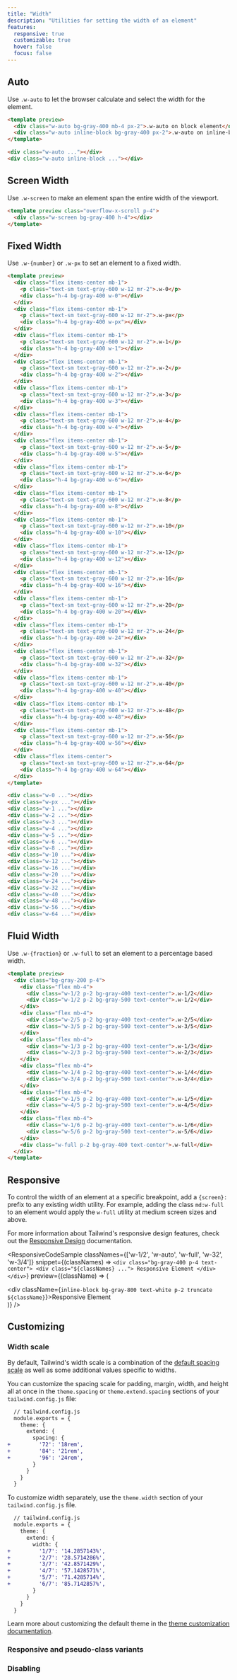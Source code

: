 ```yaml
---
title: "Width"
description: "Utilities for setting the width of an element"
features:
  responsive: true
  customizable: true
  hover: false
  focus: false
---
```





## Auto

Use `.w-auto` to let the browser calculate and select the width for the element.

```html
<template preview>
  <div class="w-auto bg-gray-400 mb-4 px-2">.w-auto on block element</div>
  <div class="w-auto inline-block bg-gray-400 px-2">.w-auto on inline-block element</div>
</template>

<div class="w-auto ..."></div>
<div class="w-auto inline-block ..."></div>
```

## Screen Width

Use `.w-screen` to make an element span the entire width of the viewport.

```html
<template preview class="overflow-x-scroll p-4">
  <div class="w-screen bg-gray-400 h-4"></div>
</template>
```

## Fixed Width

Use `.w-{number}` or `.w-px` to set an element to a fixed width.

```html
<template preview>
  <div class="flex items-center mb-1">
    <p class="text-sm text-gray-600 w-12 mr-2">.w-0</p>
    <div class="h-4 bg-gray-400 w-0"></div>
  </div>
  <div class="flex items-center mb-1">
    <p class="text-sm text-gray-600 w-12 mr-2">.w-px</p>
    <div class="h-4 bg-gray-400 w-px"></div>
  </div>
  <div class="flex items-center mb-1">
    <p class="text-sm text-gray-600 w-12 mr-2">.w-1</p>
    <div class="h-4 bg-gray-400 w-1"></div>
  </div>
  <div class="flex items-center mb-1">
    <p class="text-sm text-gray-600 w-12 mr-2">.w-2</p>
    <div class="h-4 bg-gray-400 w-2"></div>
  </div>
  <div class="flex items-center mb-1">
    <p class="text-sm text-gray-600 w-12 mr-2">.w-3</p>
    <div class="h-4 bg-gray-400 w-3"></div>
  </div>
  <div class="flex items-center mb-1">
    <p class="text-sm text-gray-600 w-12 mr-2">.w-4</p>
    <div class="h-4 bg-gray-400 w-4"></div>
  </div>
  <div class="flex items-center mb-1">
    <p class="text-sm text-gray-600 w-12 mr-2">.w-5</p>
    <div class="h-4 bg-gray-400 w-5"></div>
  </div>
  <div class="flex items-center mb-1">
    <p class="text-sm text-gray-600 w-12 mr-2">.w-6</p>
    <div class="h-4 bg-gray-400 w-6"></div>
  </div>
  <div class="flex items-center mb-1">
    <p class="text-sm text-gray-600 w-12 mr-2">.w-8</p>
    <div class="h-4 bg-gray-400 w-8"></div>
  </div>
  <div class="flex items-center mb-1">
    <p class="text-sm text-gray-600 w-12 mr-2">.w-10</p>
    <div class="h-4 bg-gray-400 w-10"></div>
  </div>
  <div class="flex items-center mb-1">
    <p class="text-sm text-gray-600 w-12 mr-2">.w-12</p>
    <div class="h-4 bg-gray-400 w-12"></div>
  </div>
  <div class="flex items-center mb-1">
    <p class="text-sm text-gray-600 w-12 mr-2">.w-16</p>
    <div class="h-4 bg-gray-400 w-16"></div>
  </div>
  <div class="flex items-center mb-1">
    <p class="text-sm text-gray-600 w-12 mr-2">.w-20</p>
    <div class="h-4 bg-gray-400 w-20"></div>
  </div>
  <div class="flex items-center mb-1">
    <p class="text-sm text-gray-600 w-12 mr-2">.w-24</p>
    <div class="h-4 bg-gray-400 w-24"></div>
  </div>
  <div class="flex items-center mb-1">
    <p class="text-sm text-gray-600 w-12 mr-2">.w-32</p>
    <div class="h-4 bg-gray-400 w-32"></div>
  </div>
  <div class="flex items-center mb-1">
    <p class="text-sm text-gray-600 w-12 mr-2">.w-40</p>
    <div class="h-4 bg-gray-400 w-40"></div>
  </div>
  <div class="flex items-center mb-1">
    <p class="text-sm text-gray-600 w-12 mr-2">.w-48</p>
    <div class="h-4 bg-gray-400 w-48"></div>
  </div>
  <div class="flex items-center mb-1">
    <p class="text-sm text-gray-600 w-12 mr-2">.w-56</p>
    <div class="h-4 bg-gray-400 w-56"></div>
  </div>
  <div class="flex items-center">
    <p class="text-sm text-gray-600 w-12 mr-2">.w-64</p>
    <div class="h-4 bg-gray-400 w-64"></div>
  </div>
</template>

<div class="w-0 ..."></div>
<div class="w-px ..."></div>
<div class="w-1 ..."></div>
<div class="w-2 ..."></div>
<div class="w-3 ..."></div>
<div class="w-4 ..."></div>
<div class="w-5 ..."></div>
<div class="w-6 ..."></div>
<div class="w-8 ..."></div>
<div class="w-10 ..."></div>
<div class="w-12 ..."></div>
<div class="w-16 ..."></div>
<div class="w-20 ..."></div>
<div class="w-24 ..."></div>
<div class="w-32 ..."></div>
<div class="w-40 ..."></div>
<div class="w-48 ..."></div>
<div class="w-56 ..."></div>
<div class="w-64 ..."></div>
```

## Fluid Width

Use `.w-{fraction}` or `.w-full` to set an element to a percentage based width.

```html
<template preview>
  <div class="bg-gray-200 p-4">
    <div class="flex mb-4">
      <div class="w-1/2 p-2 bg-gray-400 text-center">.w-1/2</div>
      <div class="w-1/2 p-2 bg-gray-500 text-center">.w-1/2</div>
    </div>
    <div class="flex mb-4">
      <div class="w-2/5 p-2 bg-gray-400 text-center">.w-2/5</div>
      <div class="w-3/5 p-2 bg-gray-500 text-center">.w-3/5</div>
    </div>
    <div class="flex mb-4">
      <div class="w-1/3 p-2 bg-gray-400 text-center">.w-1/3</div>
      <div class="w-2/3 p-2 bg-gray-500 text-center">.w-2/3</div>
    </div>
    <div class="flex mb-4">
      <div class="w-1/4 p-2 bg-gray-400 text-center">.w-1/4</div>
      <div class="w-3/4 p-2 bg-gray-500 text-center">.w-3/4</div>
    </div>
    <div class="flex mb-4">
      <div class="w-1/5 p-2 bg-gray-400 text-center">.w-1/5</div>
      <div class="w-4/5 p-2 bg-gray-500 text-center">.w-4/5</div>
    </div>
    <div class="flex mb-4">
      <div class="w-1/6 p-2 bg-gray-400 text-center">.w-1/6</div>
      <div class="w-5/6 p-2 bg-gray-500 text-center">.w-5/6</div>
    </div>
    <div class="w-full p-2 bg-gray-400 text-center">.w-full</div>
  </div>
</template>
```

## Responsive

To control the width of an element at a specific breakpoint, add a `{screen}:` prefix to any existing width utility. For example, adding the class `md:w-full` to an element would apply the `w-full` utility at medium screen sizes and above.

For more information about Tailwind's responsive design features, check out the [Responsive Design](/docs/responsive-design) documentation.

<ResponsiveCodeSample
  classNames={['w-1/2', 'w-auto', 'w-full', 'w-32', 'w-3/4']}
  snippet={(classNames) => `
    <div class="bg-gray-400 p-4 text-center">
      <div class="${classNames} ...">
        Responsive Element
      </div>
    </div>
  `}
  preview={(className) => (
    <div className="bg-gray-400 p-4 text-center">
      <div className={`inline-block bg-gray-800 text-white p-2 truncate ${className}`}>Responsive Element</div>
    </div>
  )}
/>

## Customizing

### Width scale

By default, Tailwind's width scale is a combination of the [default spacing scale](/docs/customizing-spacing#default-spacing-scale) as well as some additional values specific to widths.

You can customize the spacing scale for padding, margin, width, and height all at once in the `theme.spacing` or `theme.extend.spacing` sections of your `tailwind.config.js` file:

```diff
  // tailwind.config.js
  module.exports = {
    theme: {
      extend: {
        spacing: {
+         '72': '18rem',
+         '84': '21rem',
+         '96': '24rem',
        }
      }
    }
  }
```

To customize width separately, use the `theme.width` section of your `tailwind.config.js` file.

```diff
  // tailwind.config.js
  module.exports = {
    theme: {
      extend: {
        width: {
+         '1/7': '14.2857143%',
+         '2/7': '28.5714286%',
+         '3/7': '42.8571429%',
+         '4/7': '57.1428571%',
+         '5/7': '71.4285714%',
+         '6/7': '85.7142857%',
        }
      }
    }
  }
```

Learn more about customizing the default theme in the [theme customization documentation](/docs/theme#customizing-the-default-theme).

### Responsive and pseudo-class variants

<Variants plugin="width" />

### Disabling

<Disabling plugin="width" />
